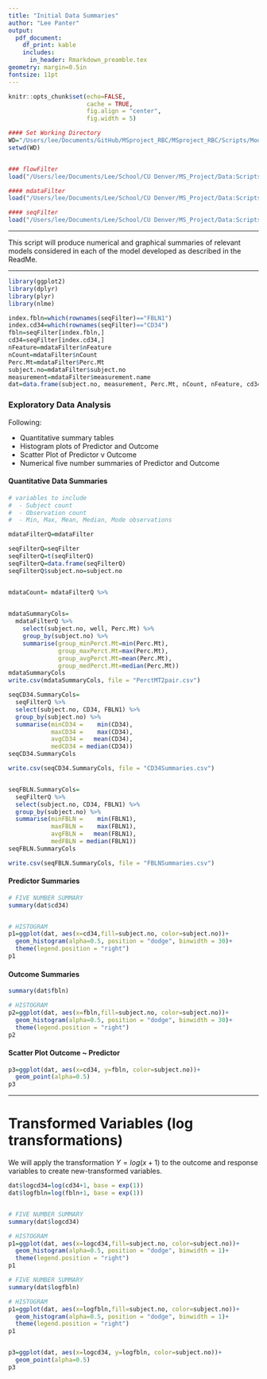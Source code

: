```yaml
---
title: "Initial Data Summaries"
author: "Lee Panter"
output: 
  pdf_document:
    df_print: kable
    includes:
      in_header: Rmarkdown_preamble.tex
geometry: margin=0.5in
fontsize: 11pt
---
```


<!------------------------------------------------------------------------------>
<!--  ####  KNITR Setup & Script Information   #### -->
<!------------------------------------------------------------------------------>

<!--  ####  KNITR Specs   #### -->
```r
knitr::opts_chunk$set(echo=FALSE, 
                      cache = TRUE, 
                      fig.align = "center",
                      fig.width = 5)
```

```r
#### Set Working Directory
WD="/Users/lee/Documents/GitHub/MSproject_RBC/MSproject_RBC/Scripts/Modeling/fbln-cd34"
setwd(WD)


### flowFilter
load("/Users/lee/Documents/Lee/School/CU Denver/MS_Project/Data:Scripts/FinalData/FilteredMergedData/Rdata/flowFilter.RData")

#### mdataFilter
load("/Users/lee/Documents/Lee/School/CU Denver/MS_Project/Data:Scripts/FinalData/FilteredMergedData/Rdata/mdataFilter.RData")

#### seqFilter
load("/Users/lee/Documents/Lee/School/CU Denver/MS_Project/Data:Scripts/FinalData/FilteredMergedData/Rdata/seqFilter.RData")
```


***

<!--  ####  Description   #### -->
\begin{center}
\LARGE{\underline{\textbf{Description}}}
\end{center}

This script will produce numerical and graphical summaries of relevant models considered in each of the model developed as described in the ReadMe.  

***


<!--  Packages -->  
```r
library(ggplot2)
library(dplyr)
library(plyr)
library(nlme)
```


<!------------------------------------------------------------------------------>


<!------------------------------------------------------------------------------>
<!-- Begin Script -->       
<!------------------------------------------------------------------------------>
\begin{center}
\LARGE{\underline{\textbf{Begin Script}}}
\end{center}

\vspace{10pt}


```r
index.fbln=which(rownames(seqFilter)=="FBLN1")
index.cd34=which(rownames(seqFilter)=="CD34")
fbln=seqFilter[index.fbln,]
cd34=seqFilter[index.cd34,]
nFeature=mdataFilter$nFeature
nCount=mdataFilter$nCount
Perc.Mt=mdataFilter$Perc.Mt
subject.no=mdataFilter$subject.no
measurement=mdataFilter$measurement.name
dat=data.frame(subject.no, measurement, Perc.Mt, nCount, nFeature, cd34, fbln)
```

### Exploratory Data Analysis

Following:

* Quantitative summary tables
* Histogram plots of Predictor and Outcome
* Scatter Plot of Predictor v Outcome
* Numerical five number summaries of Predictor and Outcome


#### Quantitative Data Summaries

```r
# variables to include
#  - Subject count
#  - Observation count
#  - Min, Max, Mean, Median, Mode observations

mdataFilterQ=mdataFilter

seqFilterQ=seqFilter
seqFilterQ=t(seqFilterQ)
seqFilterQ=data.frame(seqFilterQ)
seqFilterQ$subject.no=subject.no


mdataCount= mdataFilterQ %>% 
  

mdataSummaryCols=
  mdataFilterQ %>%
    select(subject.no, well, Perc.Mt) %>%
    group_by(subject.no) %>%
    summarise(group_minPerct.Mt=min(Perc.Mt),
              group_maxPerct.Mt=max(Perc.Mt),
              group_avgPerct.Mt=mean(Perc.Mt),
              group_medPerct.Mt=median(Perc.Mt))
mdataSummaryCols
write.csv(mdataSummaryCols, file = "PerctMT2pair.csv")

seqCD34.SummaryCols=
  seqFilterQ %>%
  select(subject.no, CD34, FBLN1) %>% 
  group_by(subject.no) %>% 
  summarise(minCD34 =    min(CD34),
            maxCD34 =    max(CD34),
            avgCD34 =   mean(CD34),
            medCD34 = median(CD34))
seqCD34.SummaryCols

write.csv(seqCD34.SummaryCols, file = "CD34Summaries.csv")


seqFBLN.SummaryCols=
  seqFilterQ %>%
  select(subject.no, CD34, FBLN1) %>% 
  group_by(subject.no) %>% 
  summarise(minFBLN =    min(FBLN1),
            maxFBLN =    max(FBLN1),
            avgFBLN =   mean(FBLN1),
            medFBLN = median(FBLN1))
seqFBLN.SummaryCols

write.csv(seqFBLN.SummaryCols, file = "FBLNSummaries.csv")
```



#### Predictor Summaries
```r
# FIVE NUMBER SUMMARY
summary(dat$cd34)


# HISTOGRAM
p1=ggplot(dat, aes(x=cd34,fill=subject.no, color=subject.no))+
  geom_histogram(alpha=0.5, position = "dodge", binwidth = 30)+
  theme(legend.position = "right")
p1
```



#### Outcome Summaries
```r
summary(dat$fbln)

# HISTOGRAM
p2=ggplot(dat, aes(x=fbln,fill=subject.no, color=subject.no))+
  geom_histogram(alpha=0.5, position = "dodge", binwidth = 30)+
  theme(legend.position = "right")
p2
```


#### Scatter Plot Outcome ~ Predictor

```r
p3=ggplot(dat, aes(x=cd34, y=fbln, color=subject.no))+
  geom_point(alpha=0.5)
p3
```





***

# Transformed Variables (log transformations)

We will apply the transformation $Y=log(x+1)$ to the outcome and response variables to create new-transformed variables.


```r
dat$logcd34=log(cd34+1, base = exp(1))
dat$logfbln=log(fbln+1, base = exp(1))


# FIVE NUMBER SUMMARY
summary(dat$logcd34)

# HISTOGRAM
p1=ggplot(dat, aes(x=logcd34,fill=subject.no, color=subject.no))+
  geom_histogram(alpha=0.5, position = "dodge", binwidth = 1)+
  theme(legend.position = "right")
p1

# FIVE NUMBER SUMMARY
summary(dat$logfbln)

# HISTOGRAM
p1=ggplot(dat, aes(x=logfbln,fill=subject.no, color=subject.no))+
  geom_histogram(alpha=0.5, position = "dodge", binwidth = 1)+
  theme(legend.position = "right")
p1


p3=ggplot(dat, aes(x=logcd34, y=logfbln, color=subject.no))+
  geom_point(alpha=0.5)
p3
```
\begin{center}
\LARGE{\underline{\textbf{End Script}}}
\end{center}
<!------------------------------------------------------------------------------>
<!-- End Script -->       
<!------------------------------------------------------------------------------>


<!------------------------------------------------------------------------------>
<!-- Post-Script -->       
<!------------------------------------------------------------------------------>

<!-- Notes:        -->       

<!-- Compilation Errors -->       

<!-- Execution Errors -->

<!-- Next Scripts to Consider -->

<!------------------------------------------------------------------------------>


























